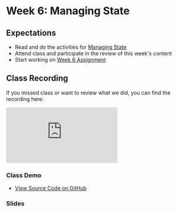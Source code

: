 # Week 6: Managing State

## Expectations

- Read and do the activities for [Managing State](/week-6/state)
- Attend class and participate in the review of this week's content
- Start working on [Week 6 Assignment](/week-6/assignment)

## Class Recording

If you missed class or want to review what we did, you can find the recording here:

<iframe
  style={{ width: "100%", aspectRatio: "16/9" }}
  src="https://www.youtube.com/embed/V-luVT_6X2g?si=xSBj8tSxqbbh5tqX"
  title="YouTube video player"
  frameBorder="0"
  allow="accelerometer; autoplay; clipboard-write; encrypted-media; gyroscope; picture-in-picture; web-share"
  allowFullScreen="allowFullScreen"
></iframe>

### Class Demo

- [View Source Code on GitHub ](https://github.com/warsylewicz/webdev2-demos/tree/master/app/week-6)

### Slides


<Slideshow file="/week-6/slides" />
